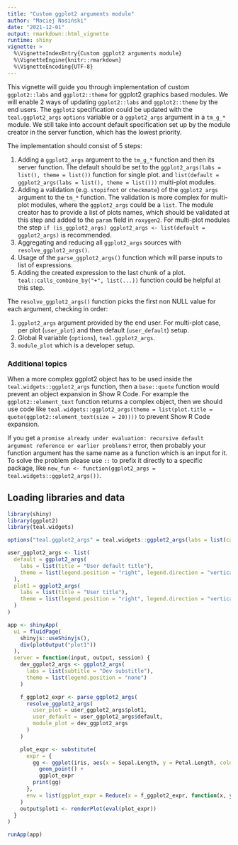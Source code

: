 ```yaml
---
title: "Custom ggplot2 arguments module"
author: "Maciej Nasiński"
date: "2021-12-01"
output: rmarkdown::html_vignette
runtime: shiny
vignette: >
  %\VignetteIndexEntry{Custom ggplot2 arguments module}
  %\VignetteEngine{knitr::rmarkdown}
  %\VignetteEncoding{UTF-8}
---
```


This vignette will guide you through implementation of custom `ggplot2::labs` and `ggplot2::theme` for ggplot2 graphics 
based modules.
We will enable 2 ways of updating `ggplot2::labs` and `ggplot2::theme` by the end users.
The `ggplot2` specification could be updated with the `teal.ggplot2_args` `options` variable or a `ggplot2_args` 
argument in a `tm_g_*` module. We still take into account default specification set up by the module creator in the 
server function, which has the lowest priority.

The implementation should consist of 5 steps:

1. Adding a `ggplot2_args` argument to the `tm_g_*` function and then its server function. The default should be set to
the `ggplot2_args(labs = list(), theme = list())` function for single plot.
and  `list(default = ggplot2_args(labs = list(), theme = list()))` multi-plot modules.
2. Adding a validation (e.g. `stopifnot` or `checkmate`) of the `ggplot2_args` argument to the `tm_*` function.
The validation is more complex for multi-plot modules, where the `ggplot2_args` could be a `list`.
The module creator has to provide a list of plots names, which should be validated at this step and added to the `param` 
field in `roxygen2`.
For multi-plot modules the step `if (is_ggplot2_args) ggplot2_args <- list(default = ggplot2_args)` is recommended.
3. Aggregating and reducing all `ggplot2_args` sources with `resolve_ggplot2_args()`.
4. Usage of the `parse_ggplot2_args()` function which will parse inputs
to list of expressions.
5. Adding the created expression to the last chunk of a plot. `teal::calls_combine_by("+", list(...))` function could be 
helpful at this step.

The `resolve_ggplot2_args()` function picks the first non NULL value for each argument, checking in order:

1. `ggplot2_args` argument provided by the end user.
For multi-plot case, per plot (`user_plot`) and then default (`user_default`) setup.
2. Global R variable (`options`), `teal.ggplot2_args`.
3. `module_plot` which is a developer setup.

### Additional topics

When a more complex ggplot2 object has to be used inside the `teal.widgets::ggplot2_args` function, then a `base::quote` 
function would prevent an object expansion in Show R Code. For example the `ggplot2::element_text` function returns a 
complex object, then we should use code like 
`teal.widgets::ggplot2_args(theme = list(plot.title = quote(ggplot2::element_text(size = 20))))` to prevent Show R Code 
expansion.

If you get a `promise already under evaluation: recursive default argument reference or earlier problems?` error, then 
probably your function argument has the same name as a function which is an input for it.
To solve the problem please use `::` to prefix it directly to a specific package, like 
`new_fun <- function(ggplot2_args = teal.widgets::ggplot2_args())`.

## Loading libraries and data

```r
library(shiny)
library(ggplot2)
library(teal.widgets)

options("teal.ggplot2_args" = teal.widgets::ggplot2_args(labs = list(caption = "Caption from options")))

user_ggplot2_args <- list(
  default = ggplot2_args(
    labs = list(title = "User default title"),
    theme = list(legend.position = "right", legend.direction = "vertical")
  ),
  plot1 = ggplot2_args(
    labs = list(title = "User title"),
    theme = list(legend.position = "right", legend.direction = "vertical")
  )
)

app <- shinyApp(
  ui = fluidPage(
    shinyjs::useShinyjs(),
    div(plotOutput("plot1"))
  ),
  server = function(input, output, session) {
    dev_ggplot2_args <- ggplot2_args(
      labs = list(subtitle = "Dev substitle"),
      theme = list(legend.position = "none")
    )

    f_ggplot2_expr <- parse_ggplot2_args(
      resolve_ggplot2_args(
        user_plot = user_ggplot2_args$plot1,
        user_default = user_ggplot2_args$default,
        module_plot = dev_ggplot2_args
      )
    )

    plot_expr <- substitute(
      expr = {
        gg <- ggplot(iris, aes(x = Sepal.Length, y = Petal.Length, color = Species)) +
          geom_point() +
          ggplot_expr
        print(gg)
      },
      env = list(ggplot_expr = Reduce(x = f_ggplot2_expr, function(x, y) call("+", x, y)))
    )
    output$plot1 <- renderPlot(eval(plot_expr))
  }
)
```

```r
runApp(app)
```

